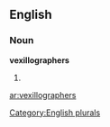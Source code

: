 
==English==

===Noun===
'''vexillographers'''

# {{plural of|[[vexillographer]]}}

[[Category:English plurals]]

[[ar:vexillographers]]